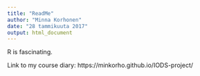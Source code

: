 ```yaml
---
title: "ReadMe"
author: "Minna Korhonen"
date: "28 tammikuuta 2017"
output: html_document
---
```

R is fascinating. 

Link to my course diary: https://minkorho.github.io/IODS-project/